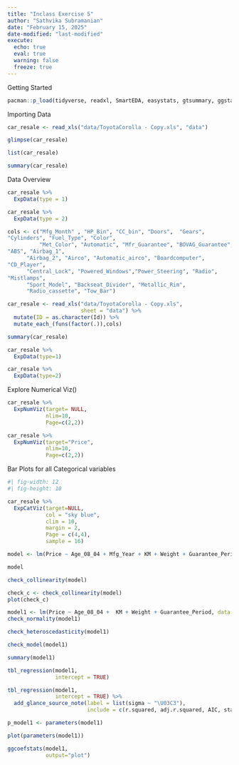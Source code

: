 ```yaml
---
title: "Inclass Exercise 5"
author: "Sathvika Subramanian"
date: "February 15, 2025"
date-modified: "last-modified"
execute: 
  echo: true
  eval: true
  warning: false
  freeze: true
---
```


Getting Started

```r
pacman::p_load(tidyverse, readxl, SmartEDA, easystats, gtsummary, ggstatsplot)
```

Importing Data

```r
car_resale <- read_xls("data/ToyotaCorolla - Copy.xls", "data")
```

```r
glimpse(car_resale)
```

```r
list(car_resale)
```

```r
summary(car_resale)
```

Data Overview
```r
car_resale %>%
  ExpData(type = 1)
```

```r
car_resale %>%
  ExpData(type = 2)
```

```r
cols <- c("Mfg_Month" , "HP_Bin", "CC_bin", "Doors",  "Gears", 
"Cylinders", "Fuel_Type", "Color",
          "Met_Color", "Automatic", "Mfr_Guarantee", "BOVAG_Guarantee",
"ABS", "Airbag_1",
      "Airbag_2", "Airco", "Automatic_airco", "Boardcomputer",
"CD_Player",
      "Central_Lock", "Powered_Windows","Power_Steering", "Radio",
"Mistlamps",
      "Sport_Model", "Backseat_Divider", "Metallic_Rim",
      "Radio_cassette", "Tow_Bar")

car_resale <- read_xls("data/ToyotaCorolla - Copy.xls", 
                       sheet = "data") %>%
  mutate(ID = as.character(Id)) %>%
  mutate_each_(funs(factor(.)),cols)
```

```r
summary(car_resale)
```

```r
car_resale %>%
  ExpData(type=1)
```

```r
car_resale %>%
  ExpData(type=2)
```

Explore Numerical Viz()
```r
car_resale %>%
  ExpNumViz(target= NULL,
            nlim=10,
            Page=c(2,2))
```

```r
car_resale %>%
  ExpNumViz(target="Price",
            nlim=10,
            Page=c(2,2))
```


Bar Plots for all Categorical variables

```r
#| fig-width: 12
#| fig-height: 10

car_resale %>%
  ExpCatViz(target=NULL, 
            col = "sky blue",
            clim = 10,
            margin = 2,
            Page = c(4,4),
            sample = 16)
```


```r
model <- lm(Price ~ Age_08_04 + Mfg_Year + KM + Weight + Guarantee_Period, data = car_resale)

model
```

```r
check_collinearity(model)
```

```r
check_c <- check_collinearity(model)
plot(check_c)
```

```r
model1 <- lm(Price ~ Age_08_04 +  KM + Weight + Guarantee_Period, data = car_resale)
check_normality(model1)
```

```r
check_heteroscedasticity(model1)
```

```r
check_model(model1)
```

```r
summary(model1)
```

```r
tbl_regression(model1,
               intercept = TRUE)
```

```r
tbl_regression(model1,
               intercept = TRUE) %>%
  add_glance_source_note(label = list(sigma ~ "\U03C3"),
                         include = c(r.squared, adj.r.squared, AIC, statistic, p.value, sigma))
```

```r
p_model1 <- parameters(model1)
```

```r
plot(parameters(model1))
```

```r
ggcoefstats(model1,
            output="plot")
```